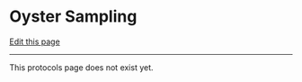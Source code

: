 # Oyster Sampling

[Edit this page](https://github.com/DrK-Lo/lotterhoslabprotocols/edit/main/field_oystersampling.qmd)

------------------------------------------------------------------------

This protocols page does not exist yet.
